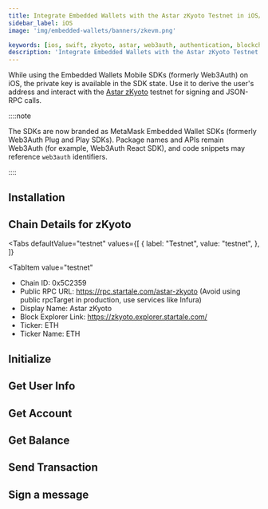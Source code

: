 ```yaml
---
title: Integrate Embedded Wallets with the Astar zKyoto Testnet in iOS/Swift Applications
sidebar_label: iOS
image: 'img/embedded-wallets/banners/zkevm.png'

keywords: [ios, swift, zkyoto, astar, web3auth, authentication, blockchain]
description: 'Integrate Embedded Wallets with the Astar zKyoto Testnet in iOS/Swift Applications | Embedded Wallets'
---
```



<SEO
  title="Integrate Embedded Wallets with the Astar zKyoto Testnet in iOS/Swift Applications"
  description="Integrate Embedded Wallets with the Astar zKyoto Testnet in iOS/Swift Applications | Embedded Wallets"
  image="https://docs.metamask.io/img/embedded-wallets/banners/zkevm.png"
  slug="/embedded-wallets/connect-blockchain/evm/zkyoto/ios"
/>

While using the Embedded Wallets Mobile SDKs (formerly Web3Auth) on iOS, the private key is available in the SDK state. Use it to derive the user's address and interact with the [Astar zKyoto](https://docs.astar.network/docs/build/zkEVM/quickstart) testnet for signing and JSON-RPC calls.

::::note

The SDKs are now branded as MetaMask Embedded Wallet SDKs (formerly Web3Auth Plug and Play SDKs). Package names and APIs remain Web3Auth (for example, Web3Auth React SDK), and code snippets may reference `web3auth` identifiers.

::::

## Installation

<InstallationSnippet />

## Chain Details for zKyoto

<Tabs
 defaultValue="testnet"
  values={[
    { label: "Testnet", value: "testnet", },
  ]}
>
<TabItem
  value="testnet"
>

- Chain ID: 0x5C2359
- Public RPC URL: https://rpc.startale.com/astar-zkyoto (Avoid using public rpcTarget in production, use services like Infura)
- Display Name: Astar zKyoto
- Block Explorer Link: https://zkyoto.explorer.startale.com/
- Ticker: ETH
- Ticker Name: ETH

</TabItem>
</Tabs>

## Initialize

<InitialisationSnippet />

## Get User Info

<UserInfoSnippet />

## Get Account

<GetAccountSnippet />

## Get Balance

<GetBalanceSnippet />

## Send Transaction

<SendTransactionSnippet />

## Sign a message

<SignMessageSnippet />
